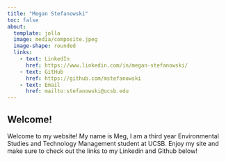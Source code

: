 ```yaml
---
title: "Megan Stefanowski"
toc: false
about: 
  template: jolla
  image: media/composite.jpeg
  image-shape: rounded
  links:
    - text: LinkedIn
      href: https://www.linkedin.com/in/megan-stefanowski/
    - text: GitHub
      href: https://github.com/mstefanowski
    - text: Email
      href: mailto:stefanowski@ucsb.edu
---
```




## Welcome!

Welcome to my website! My name is Meg, I am a third year Environmental Studies and Technology Management student at UCSB. Enjoy my site and make sure to check out the links to my Linkedin and Github below!
